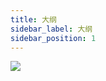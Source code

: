 ```yaml
---
title: 大纲
sidebar_label: 大纲
sidebar_position: 1
---
```


[![](https://mermaid.ink/img/pako:eNptkt1OwjAYhm9l6ZEmXMHOTLwDz8xOGjaEhG1kbgeGmCxAQITwoxETBBcSBQ5ww5CIbPwkXsva1buwo24IsUft-z7t9_Zr8yCpihLggZxRRBnmBIXjNFXVj4k9COxH3HODmRd4Fh4WyGZ6FNocF3vIcnFvguav_qqHGlbQKjOA41DZ-ZoTx_XXffy0DLx7_FzyPxvY7OPiLIKCcQ25TXRXx_WK770E3RKujsigTjYVajGKMdRCSxM12xQmmxZl4kJbOVpFPLHXNCRx3sjYpFuCjUecNrN2qO81sNv6DXEzRU2Hld_nYhl3aMiPMEnLQbfjMPZWP-gJ61eIvRfwZMCu_i-DzREprohT8r35LlUMMTs8yO76i-ofYrsDdxZ49rBTw8H6yGJ9mxZyh_s-fS9UKR_24UQW0zBLq6B1DSSALGkyzIj0T-RDRgB6WpIlAfB0KkopaGR1AQjKNUWhoatnV0oS8LpmSAlg5ESoS6cZeKFBGfApmL2kag4q56oara9_ABvuSTo?type=png)](https://mermaid.live/edit#pako:eNptkt1OwjAYhm9l6ZEmXMHOTLwDz8xOGjaEhG1kbgeGmCxAQITwoxETBBcSBQ5ww5CIbPwkXsva1buwo24IsUft-z7t9_Zr8yCpihLggZxRRBnmBIXjNFXVj4k9COxH3HODmRd4Fh4WyGZ6FNocF3vIcnFvguav_qqHGlbQKjOA41DZ-ZoTx_XXffy0DLx7_FzyPxvY7OPiLIKCcQ25TXRXx_WK770E3RKujsigTjYVajGKMdRCSxM12xQmmxZl4kJbOVpFPLHXNCRx3sjYpFuCjUecNrN2qO81sNv6DXEzRU2Hld_nYhl3aMiPMEnLQbfjMPZWP-gJ61eIvRfwZMCu_i-DzREprohT8r35LlUMMTs8yO76i-ofYrsDdxZ49rBTw8H6yGJ9mxZyh_s-fS9UKR_24UQW0zBLq6B1DSSALGkyzIj0T-RDRgB6WpIlAfB0KkopaGR1AQjKNUWhoatnV0oS8LpmSAlg5ESoS6cZeKFBGfApmL2kag4q56oara9_ABvuSTo)